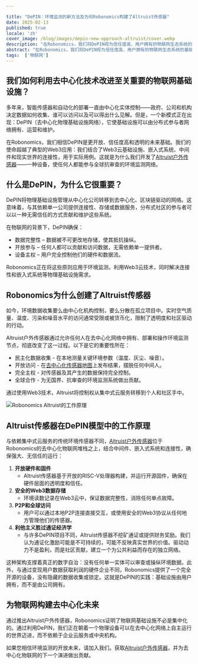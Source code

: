 ```yaml
---

title: "DePIN：环境监测的新方法及为何Robonomics构建了Altruist传感器"
date: 2025-02-13
published: true
locale: 'zh'
cover_image: /blog/images/depin-new-approach-altruist/cover.webp
description: "在Robonomics，我们将DePIN视为信任度高、用户拥有的物联网生态系统的基础。Altruist户外传感器使任何人都能为一个抗审查的环境监测网络做出贡献，利用Web3基础设施进行开放、可验证的数据——摆脱中心化控制。"
abstract: "在Robonomics，我们将DePIN视为信任度高、用户拥有的物联网生态系统的基础。Altruist户外传感器使任何人都能为一个抗审查的环境监测网络做出贡献，利用Web3基础设施进行开放、可验证的数据——摆脱中心化控制。"
tags:  ['物联网']
---
```


## 我们如何利用去中心化技术改进至关重要的物联网基础设施？

多年来，智能传感器和自动化的部署一直由中心化实体控制——政府、公司和机构决定数据如何收集、谁可以访问以及可以得出什么见解。但是，一个新模式正在出现：DePIN（去中心化物理基础设施网络），它使基础设施可以由分布式参与者网络拥有、运营和维护。

在Robonomics，我们相信DePIN是更开放、信任度高和透明的未来基础。我们的使命超越了典型的Web3应用：我们结合了Web3云基础设施、嵌入式系统、中间件和现实世界的连接性，用于实际用例。这就是为什么我们开发了[Altruist户外传感器](https://robonomics.network/devices/altruist/)——一种设备，使任何人都能参与全球抗审查的环境监测网络。

## 什么是DePIN，为什么它很重要？

DePIN将物理基础设施管理从中心化公司转移到去中心化、区块链驱动的网络。这意味着，与其依赖单一公司提供连接性、存储或数据服务，分布式社区的参与者可以以一种无需信任的方式贡献和维护这些系统。

在物联网的背景下，DePIN确保：

- 数据完整性 – 数据被不可更改地存储，使其抵抗操纵。
- 开放参与 – 任何人都可以贡献和访问数据，无需依赖单一提供者。
- 设备主权 – 用户完全控制他们的硬件和数据流。

Robonomics正在将这些原则应用于环境监测，利用Web3云技术，同时解决连接性和嵌入式系统等物理基础设施需求。

## Robonomics为什么创建了Altruist传感器

如今，环境数据收集要么由中心化机构控制，要么分散在孤立项目中。实时空气质量、温度、污染和噪音水平的访问通常受限或被货币化，限制了透明度和社区驱动的行动。

Altruist户外传感器通过允许任何人在去中心化网络中拥有、部署和操作环境监测节点，彻底改变了这一过程。以下是它的重要性所在：

- 民主化数据收集 - 在本地测量关键环境参数（温度、灰尘、噪音）。
- 开放访问 - 在[去中心化传感器地图](https://sensors.social/#/remote/pm10/3/39.0277/8.7891)上发布结果，摆脱任何中间人。
- 完全主权 - 对传感器及其产生的数据保持完全控制。
- 全球合作 - 为无国界、抗审查的环境监测系统做出贡献。

通过使用Web3技术，Altruist将控制权从集中式云服务转移到个人和社区手中。


![Robonomics Altruist的工作原理](/blog/images/depin-new-approach-altruist/How_Altruist_Works.webp)


## Altruist传感器在DePIN模型中的工作原理

与依赖集中式云服务的传统环境传感器不同，[Altruist户外传感器](https://robonomics.network/devices/altruist/)位于Robonomics的去中心化物联网堆栈之上，结合中间件、嵌入式系统和连接性，确保强大、无信任的运行：

1. **开放硬件和固件**
    - Altruist传感器基于开放的RISC-V处理器构建，并运行开源固件，确保在硬件层面的透明度和信任。
2. **安全的Web3数据存储**
    - 环境读数记录在Web3云中，保证数据完整性，消除任何单点故障。
3. **P2P和全球访问**
    - 用户可以通过本地P2P连接直接交互，或使用安全的Web3协议从任何地方管理他们的传感器。
4. **利他主义胜过通证经济学**
    - 与许多DePIN项目不同，Altruist传感器不挖矿通证或提供财务奖励。我们认为通证化激励可能是不可持续的，可能不反映真实世界的价值。驱动动力不是盈利，而是社区贡献，建立一个为公共利益而存在的独立网络。

这种架构支撑着真正的数字自治：没有任何单一实体可以审查或操纵环境数据。此外，与通过变现用户数据获取利润的硬件企业不同，Robonomics提供了一个完全开源的设备，没有隐藏的数据收集或锁定。这就是DePIN的实践：基础设施由用户拥有，而不是由公司拥有。

## 为物联网构建去中心化未来

通过推出Altruist户外传感器，Robonomics证明了物联网基础设施不必是集中化的。通过利用DePIN，我们正在朝着一个物理设备可以在去中心化网络上自主运行的世界迈进，而不依赖于企业云服务或中央机构。

如果您相信环境监测的开放未来，请加入我们。获取[Altruist户外传感器](https://robonomics.network/devices/altruist/)，并为去中心化物联网的下一个演进做出贡献。